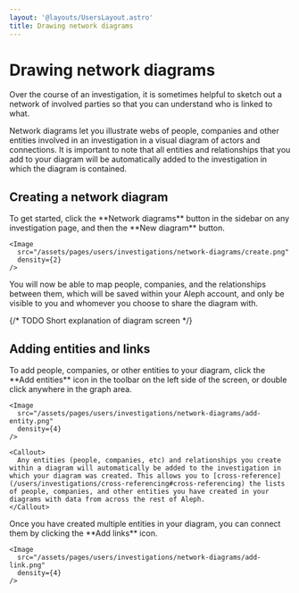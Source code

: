 ```yaml
---
layout: '@layouts/UsersLayout.astro'
title: Drawing network diagrams
---
```


# Drawing network diagrams

<p class="lead">Over the course of an investigation, it is sometimes helpful to sketch out a network of involved parties so that you can understand who is linked to what.</p>

Network diagrams let you illustrate webs of people, companies and other entities involved in an investigation in a visual diagram of actors and connections. It is important to note that all entities and relationships that you add to your diagram will be automatically added to the investigation in which the diagram is contained.

## Creating a network diagram

<Steps>
  <Step>
    To get started, click the **Network diagrams** button in the sidebar on any investigation page, and then the **New diagram** button.

    <Image
      src="/assets/pages/users/investigations/network-diagrams/create.png"
      density={2}
    />
  </Step>

  <Step>
    You will now be able to map people, companies, and the relationships between them, which will be saved within your Aleph account, and only be visible to you and whomever you choose to share the diagram with.
  </Step>

  {/* TODO Short explanation of diagram screen */}
</Steps>

## Adding entities and links

<Steps>
  <Step>
    To add people, companies, or other entities to your diagram, click the **Add entities** icon in the toolbar on the left side of the screen, or double click anywhere in the graph area.

    <Image
      src="/assets/pages/users/investigations/network-diagrams/add-entity.png"
      density={4}
    />

    <Callout>
      Any entities (people, companies, etc) and relationships you create within a diagram will automatically be added to the investigation in which your diagram was created. This allows you to [cross-reference](/users/investigations/cross-referencing#cross-referencing) the lists of people, companies, and other entities you have created in your diagrams with data from across the rest of Aleph.
    </Callout>
  </Step>

  <Step>
    Once you have created multiple entities in your diagram, you can connect them by clicking the **Add links** icon.

    <Image
      src="/assets/pages/users/investigations/network-diagrams/add-link.png"
      density={4}
    />
  </Step>
</Steps>

